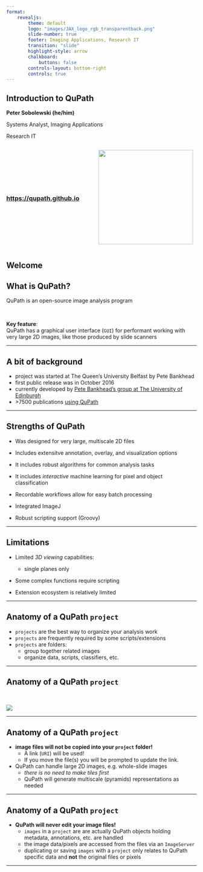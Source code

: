```yaml
---
format: 
    revealjs:
        theme: default
        logo: "images/JAX_logo_rgb_transparentback.png"
        slide-number: true
        footer: Imaging Applications, Research IT
        transition: "slide"
        highlight-style: arrow
        chalkboard: 
            buttons: false
        controls-layout: bottom-right
        controls: true
---
```


## Introduction to QuPath

**Peter Sobolewski (he/him)**

Systems Analyst, Imaging Applications

Research IT

:::: {.columns style='display: flex'}
::: {.column width="50%" style='display: flex; justify-content: left; align-items: center;'}

### [https://qupath.github.io](https://qupath.github.io) 

:::
::: {.column width="50%" style='display: flex; justify-content: center;'}

![](images/qupath_128.png){fig-alt="QuPath logo" width=250} 

:::
::::

## Welcome

## What is QuPath?

QuPath is an open-source image analysis program

<br/>

**Key feature**:  
QuPath has a graphical user interface (`GUI`) for performant working with very large 2D images, like those produced by slide scanners

---

## A bit of background

- project was started at The Queen's University Belfast by Pete Bankhead
- first public release was in October 2016
- currently developed by [Pete Bankhead's group at The University of Edinburgh](https://www.ed.ac.uk/pathology/people/staff-students/peter-bankhead)
- \>7500 publications [using QuPath](https://scholar.google.com/scholar?start=0&q=qupath)

---

## Strengths of QuPath

- Was designed for very large, multiscale 2D files

- Includes extensitve annotation, overlay, and visualization options

- It includes robust algorithms for common analysis tasks

- It includes *interactive* machine learning for pixel and object classification

- Recordable workflows allow for easy batch processing

- Integrated ImageJ

- Robust scripting support (Groovy)

---

## Limitations

- Limited *3D viewing* capabilities:
    - single planes only

- Some complex functions require scripting

- Extension ecosystem is relatively limited

---

## Anatomy of a QuPath `project`

- `projects` are the best way to organize your analysis work
- `projects` are frequently required by some scripts/extensions
- `projects` are folders:
    - group together related images
    - organize data, scripts, classifiers, etc. 

---

## Anatomy of a QuPath `project`

<br/>

![](images/project_folder.png){fig-alt="Screenshot showing the contents of a QuPath project folder." fig-align="center"}

---

## Anatomy of a QuPath `project`

- **image files will not be copied into your `project` folder!** 
    - A link (`URI`) will be used! 
    - If you move the file(s) you will be prompted to update the link.
- QuPath can handle large 2D images, e.g. whole-slide images
    - *there is no need to make tiles first*
    - QuPath will generate multiscale (pyramids) representations as needed

---

## Anatomy of a QuPath `project`

- **QuPath will never edit your image files!**
    - `images` in a `project` are are actually QuPath objects holding metadata, annotations, etc. are handled
    - the image data/pixels are accessed from the files via an `ImageServer`
    - duplicating or saving `images` with a `project` only relates to QuPath specific data and **not** the original files or pixels

---